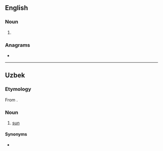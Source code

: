 ==English==

===Noun===
{{head|en|noun form}}

# {{plural of|en|sham}}

===Anagrams===
* {{anagrams|en|a=ahmss|HMSAS|SAHMs|Sahms|smash}}

----

==Uzbek==
{{uz-variant|c=шамс|r=shams|a=}}

===Etymology===
From {{der|uz|ar|شَمْس}}.

===Noun===
{{uz-noun}}

# [[sun]]

====Synonyms====
* {{l|uz|quyosh}}